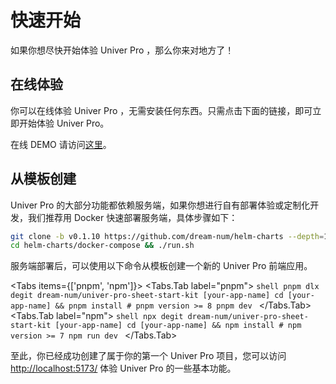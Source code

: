 
# 快速开始

如果你想尽快开始体验 Univer Pro ，那么你来对地方了！

## 在线体验

你可以在线体验 Univer Pro ，无需安装任何东西。只需点击下面的链接，即可立即开始体验 Univer Pro。

在线 DEMO 请访问[这里](/pro/examples)。

## 从模板创建

Univer Pro 的大部分功能都依赖服务端，如果你想进行自有部署体验或定制化开发，我们推荐用 Docker 快速部署服务端，具体步骤如下：

```bash
git clone -b v0.1.10 https://github.com/dream-num/helm-charts --depth=1
cd helm-charts/docker-compose && ./run.sh
```

服务端部署后，可以使用以下命令从模板创建一个新的 Univer Pro 前端应用。

<Tabs items={['pnpm', 'npm']}>
  <Tabs.Tab label="pnpm">
    ```shell
    pnpm dlx degit dream-num/univer-pro-sheet-start-kit [your-app-name]
    cd [your-app-name] && pnpm install # pnpm version >= 8
    pnpm dev
    ```
  </Tabs.Tab>
  <Tabs.Tab label="npm">
    ```shell
    npx degit dream-num/univer-pro-sheet-start-kit [your-app-name]
    cd [your-app-name] && npm install # npm version >= 7
    npm run dev
    ```
  </Tabs.Tab>
</Tabs>

至此，你已经成功创建了属于你的第一个 Univer Pro 项目，您可以访问 [http://localhost:5173/](http://localhost:5173/) 体验 Univer Pro 的一些基本功能。
